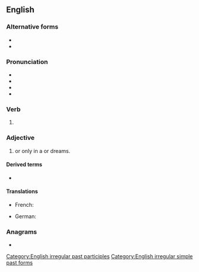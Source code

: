 ==English==

===Alternative forms===
* {{l|en|dreamed}}
* {{l|en|drempt}}

===Pronunciation===
* {{IPA|/ˈdɹɛmt/|lang=en}}
* {{audio|en-us-dreamt.ogg|Audio (US)|lang=en}}
* {{audio|EN-AU ck1 dreamt.ogg|Audio (AU)|lang=en}}
* {{rhymes|ɛmt|lang=en}}

===Verb===
{{head|en|verb form}}

# {{lb|en|British|New England|AAVE|Ireland|Australia|New Zealand|alternative in|_|Canada}} {{en-past of|dream}}

===Adjective===
{{en-adj|-}}

# {{l|en|imagined|Imagined}} or only {{l|en|extant}} in a {{l|en|dream}} or dreams.

====Derived terms====
{{top3}}
* {{l|en|undreamt}}
{{bottom}}

====Translations====
{{trans-top|imagined or only extant in a dream}}
* French: {{t+|fr|rêvé|m}}
{{trans-mid}}
* German: {{t+|de|geträumt}}
{{trans-bottom}}

===Anagrams===
* {{anagrams|en|a=ademrt|dermat-|marted}}

[[Category:English irregular past participles]]
[[Category:English irregular simple past forms]]